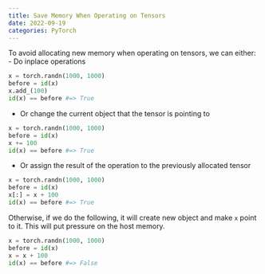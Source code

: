 ```yaml
---
title: Save Memory When Operating on Tensors
date: 2022-09-19
categories: PyTorch
---
```

To avoid allocating new memory when operating on tensors, we can either:
- Do inplace operations
```python
x = torch.randn(1000, 1000)
before = id(x)
x.add_(100)
id(x) == before #=> True
```
- Or change the current object that the tensor is pointing to
```python
x = torch.randn(1000, 1000)
before = id(x)
x += 100
id(x) == before #=> True
```
- Or assign the result of the operation to the previously allocated tensor
```python
x = torch.randn(1000, 1000)
before = id(x)
x[:] = x + 100
id(x) == before #=> True
```
Otherwise, if we do the following, it will create new object and make `x` point to it. This will put pressure on the host memory.
```python
x = torch.randn(1000, 1000)
before = id(x)
x = x + 100
id(x) == before #=> False
```
